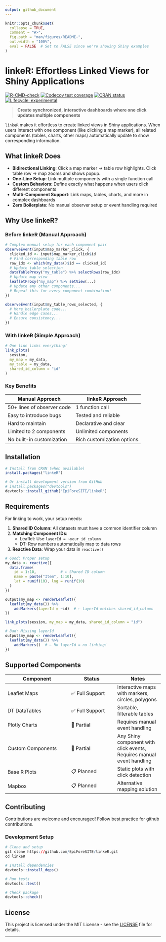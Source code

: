 ```yaml
---
output: github_document
---
```


<!-- README.md is generated from README.Rmd. Please edit that file -->

```r
knitr::opts_chunk$set(
  collapse = TRUE,
  comment = "#>",
  fig.path = "man/figures/README-",
  out.width = "100%",
  eval = FALSE  # Set to FALSE since we're showing Shiny examples
)
```

# linkeR: Effortless Linked Views for Shiny Applications

<!-- badges: start -->
[![R-CMD-check](https://github.com/EpiForeSITE/linkeR/actions/workflows/R-CMD-check.yaml/badge.svg?cache=bust)](https://github.com/EpiForeSITE/linkeR/actions/workflows/R-CMD-check.yaml)
[![Codecov test coverage](https://codecov.io/gh/EpiForeSITE/linkeR/graph/badge.svg)](https://app.codecov.io/gh/EpiForeSITE/linkeR)
[![CRAN status](https://www.r-pkg.org/badges/version/linkeR)](https://CRAN.R-project.org/package=linkeR)
[![Lifecycle: experimental](https://img.shields.io/badge/lifecycle-experimental-orange.svg)](https://lifecycle.r-lib.org/articles/stages.html#experimental)
<!-- badges: end -->

> **Create synchronized, interactive dashboards where one click updates multiple components**

`linkeR` makes it effortless to create linked views in Shiny applications. When users interact with one component (like clicking a map marker), all related components (tables, charts, other maps) automatically update to show corresponding information.

## What linkeR Does

- **Bidirectional Linking**: Click a map marker → table row highlights. Click table row → map zooms and shows popup.
- **One-Line Setup**: Link multiple components with a single function call
- **Custom Behaviors**: Define exactly what happens when users click different components
- **Multi-Component Support**: Link maps, tables, charts, and more in complex dashboards
- **Zero Boilerplate**: No manual observer setup or event handling required

## Why Use linkeR?

### Before linkeR (Manual Approach)
```r
# Complex manual setup for each component pair
observeEvent(input$map_marker_click, {
  clicked_id <- input$map_marker_click$id
  # Find corresponding table row
  row_idx <- which(my_data()$id == clicked_id)
  # Update table selection
  dataTableProxy("my_table") %>% selectRows(row_idx)
  # Update map view
  leafletProxy("my_map") %>% setView(...)
  # Update any other components...
  # Repeat this for every component combination!
})

observeEvent(input$my_table_rows_selected, {
  # More boilerplate code...
  # Handle edge cases...
  # Ensure consistency...
})
```

### With linkeR (Simple Approach)
```r
# One line links everything!
link_plots(
  session,
  my_map = my_data,
  my_table = my_data,
  shared_id_column = "id"
)
```

### Key Benefits

| Manual Approach | linkeR Approach |
|-----------------|-----------------|
| 50+ lines of observer code | 1 function call |
| Easy to introduce bugs | Tested and reliable |
| Hard to maintain | Declarative and clear |
| Limited to 2 components | Unlimited components |
| No built-in customization | Rich customization options |

## Installation

```r
# Install from CRAN (when available)
install.packages("linkeR")

# Or install development version from GitHub
# install.packages("devtools")
devtools::install_github("EpiForeSITE/linkeR")
```

## Requirements

For linking to work, your setup needs:

1. **Shared ID Column**: All datasets must have a common identifier column
2. **Matching Component IDs**: 
   - Leaflet: Use `layerId = ~your_id_column` 
   - DT: Row numbers automatically map to data rows
3. **Reactive Data**: Wrap your data in `reactive()`

```r
# Good: Proper setup
my_data <- reactive({
  data.frame(
    id = 1:10,           # ← Shared ID column
    name = paste("Item", 1:10),
    lat = runif(10), lng = runif(10)
  )
})

output$my_map <- renderLeaflet({
  leaflet(my_data()) %>%
    addMarkers(layerId = ~id)  # ← layerId matches shared_id_column
})

link_plots(session, my_map = my_data, shared_id_column = "id")

# Bad: Missing layerId
output$my_map <- renderLeaflet({
  leaflet(my_data()) %>%
    addMarkers()  # ← No layerId = no linking!
})
```

## Supported Components

| Component | Status | Notes |
|-----------|--------|--------|
| Leaflet Maps | ✅ Full Support | Interactive maps with markers, circles, polygons |
| DT DataTables | ✅ Full Support | Sortable, filterable tables |
| Plotly Charts | 🔄 Partial | Requires manual event handling |
| Custom Components | 🔄 Partial | Any Shiny component with click events, Requires manual event handling |
| Base R Plots | 📋 Planned | Static plots with click detection |
| Mapbox | 📋 Planned | Alternative mapping solution |

## Contributing

Contributions are welcome and encouraged! Follow best practice for github contributions.

### Development Setup
```r
# Clone and setup
git clone https://github.com/EpiForeSITE/linkeR.git
cd linkeR

# Install dependencies
devtools::install_deps()

# Run tests
devtools::test()

# Check package
devtools::check()
```

## License

This project is licensed under the MIT License - see the [LICENSE](LICENSE) file for details.

---
